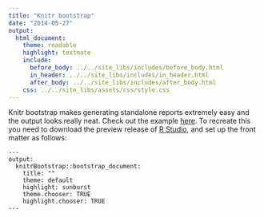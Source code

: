 ```yaml
---
title: "Knitr bootstrap"
date: "2014-05-27"
output:
  html_document:
    theme: readable
    highlight: textmate
    include:
      before_body: ../../site_libs/includes/before_body.html
      in_header: ../../site_libs/includes/in_header.html
      after_body: ../../site_libs/includes/after_body.html
    css: ../../site_libs/assets/css/style.css
---
```


Knitr bootstrap makes generating standalone reports extremely easy and the output looks really neat. Check out the example [here][here]. To recreate this you need to download the preview release of [R Studio][R Studio], and set up the front matter as follows:

```
---
output:
  knitrBootstrap::bootstrap_document:
    title: ""
    theme: default
    highlight: sunburst
    theme.chooser: TRUE
    highlight.chooser: TRUE
---
```

[here]: /blog/assets/knitr_bootstrap/knitr_bootstrap.html
[R Studio]: http://rmarkdown.rstudio.com/index.html
